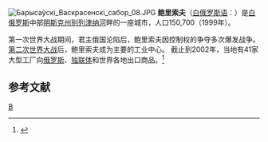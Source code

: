 [[File:Барысаўскі_Васкрасенскі_сабор_08.JPG|thumb]]
{{coord|54|14|N|26|30|E|display=title}}
'''鲍里索夫'''（[[白俄罗斯语|白俄罗斯语]]：'''{{lang|be|Бары́саў}}'''）是[[白俄罗斯|白俄罗斯]]中部[[明斯克州|明斯克州]][[别列津纳河|别列津纳河]]畔的一座城市，人口150,700（1999年）。

第一次世界大战期间，君主俄国沦陷后，鲍里索夫因控制权的争夺多次爆发战争。[[第二次世界大战|第二次世界大战]]后，鲍里索夫成为主要的工业中心。 截止到2002年，当地有41家大型工厂向[[俄罗斯|俄罗斯]]、[[獨立國家聯合體|独联体]]和世界各地出口商品。<ref>{{cite web|url=http://www.borisov.minsk-region.by/en/ekon/ind/|title=Industry - Economy - Borisov Region/Borisov/Borisov News/Borisov Region News/Borisov Regional Executive Committee|website=www.borisov.minsk-region.by|access-date=2012-04-30|archive-url=https://web.archive.org/web/20180908015717/http://www.borisov.minsk-region.by/en/ekon/ind/|archive-date=2018-09-08|url-status=dead}}</ref>

==参考文献==
{{reflist}}

{{Minsk Voblast}}
{{Authority control}}
{{belarus-geo-stub}}
[[Category:明斯克州城市|B]]